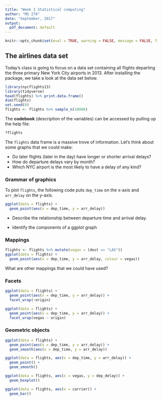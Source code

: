 ```yaml
---
title: "Week 2 Statistical computing"
author: "MS 276"
date: "September, 2017"
output:
  pdf_document: default
---
```


```r
knitr::opts_chunk$set(eval = TRUE, warning = FALSE, message = FALSE, fig.height = 2.3, fig.width = 4)
```

## The airlines data set

Today's class is going to focus on a data set containing all flights departing the three primary New York City airports in 2013. After installing the package, we take a look at the data set below. 

```r
library(nycflights13)
library(tidyverse)
head(flights) %>% print.data.frame()
dim(flights)
set.seed(0)
flights <- flights %>% sample_n(10000)
```

The **codebook** (description of the variables) can be accessed by pulling up the help file:

```r
?flights
```


The `flights` data frame is a massive trove of information. Let's think about 
some graphs that we could make:

- Do later flights (later in the day) have longer or shorter arrival delays?
- How do departure delays vary by month?
- Which NYC airport is the most likely to have a delay of any kind?


### Grammar of graphics

To plot `flights`, the following code puts `dep_time` on the x-axis and `arr_delay` on the y-axis.


```r
ggplot(data = flights) + 
  geom_point(aes(x = dep_time, y = arr_delay))
```

- Describe the relationship between departure time and arrival delay. 

- Identify the components of a ggplot graph


### Mappings

```r
flights <- flights %>% mutate(vegas = (dest == "LAS"))
ggplot(data = flights) + 
  geom_point(aes(x = dep_time, y = arr_delay, colour = vegas))
```

What are other mappings that we could have used?

### Facets


```r
ggplot(data = flights) + 
  geom_point(aes(x = dep_time, y = arr_delay)) + 
  facet_wrap(~origin)
```


```r
ggplot(data = flights) + 
  geom_point(aes(x = dep_time, y = arr_delay)) + 
  facet_wrap(vegas ~ origin)
```



### Geometric objects

```r
ggplot(data = flights) + 
  geom_point(aes(x = dep_time, y = arr_delay)) + 
  geom_smooth(aes(x = dep_time, y = arr_delay))
```

```r
ggplot(data = flights, aes(x = dep_time, y = arr_delay)) + 
  geom_point() + 
  geom_smooth()
```



```r
ggplot(data = flights, aes(x = vegas, y = dep_delay)) + 
  geom_boxplot()
```


```r
ggplot(data = flights, aes(x = carrier)) + 
  geom_bar()
```









